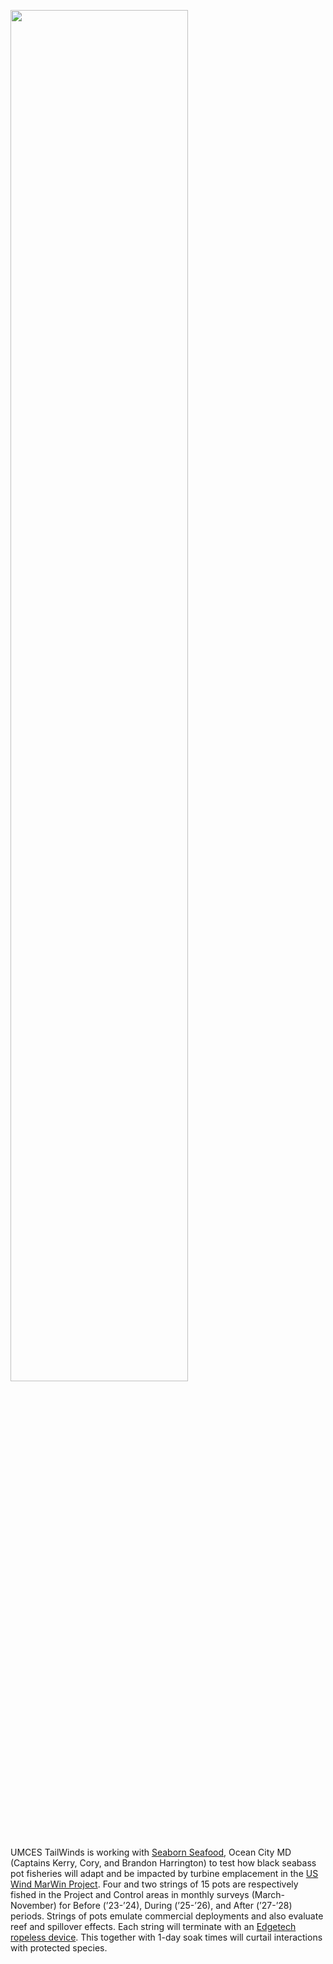 ![](images/CFRM schema.png){width=75%}

UMCES TailWinds is working with [Seaborn Seafood](https://www.instagram.com/seabornseafood), Ocean City MD (Captains Kerry, Cory, and Brandon Harrington) to test how black seabass pot fisheries will adapt and be impacted by turbine emplacement in the [US Wind MarWin Project](https://uswindinc.com/marwin). Four and two strings of 15 pots are respectively fished in the Project and Control areas in monthly surveys (March-November) for Before (‘23-’24), During (’25-’26), and After (‘27-’28) periods. Strings of pots emulate commercial deployments and also evaluate reef and spillover effects. Each string will terminate with an [Edgetech ropeless device](https://www.edgetech.com/product/5112-ropeless-fishing-system/). This together with 1-day soak times will curtail interactions with protected species.
